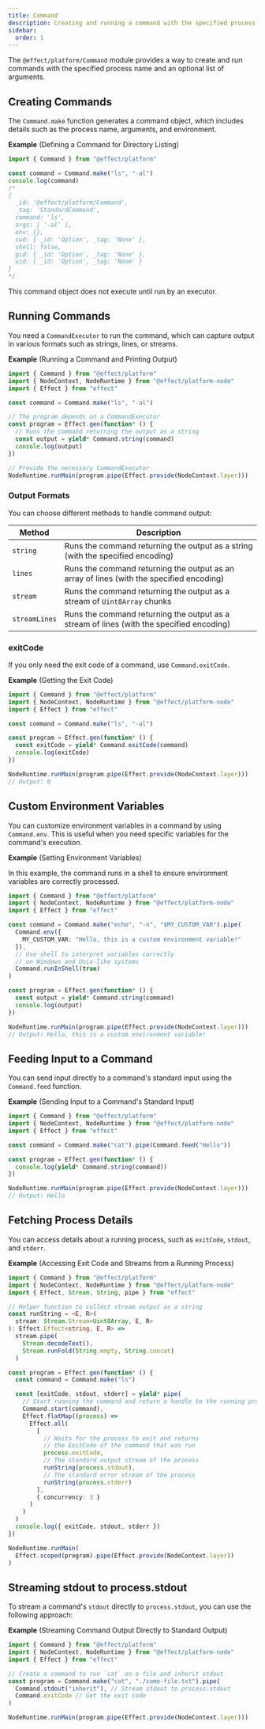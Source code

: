 ```yaml
---
title: Command
description: Creating and running a command with the specified process name and an optional list of arguments
sidebar:
  order: 1
---
```


The `@effect/platform/Command` module provides a way to create and run commands with the specified process name and an optional list of arguments.

## Creating Commands

The `Command.make` function generates a command object, which includes details such as the process name, arguments, and environment.

**Example** (Defining a Command for Directory Listing)

```ts twoslash
import { Command } from "@effect/platform"

const command = Command.make("ls", "-al")
console.log(command)
/*
{
  _id: '@effect/platform/Command',
  _tag: 'StandardCommand',
  command: 'ls',
  args: [ '-al' ],
  env: {},
  cwd: { _id: 'Option', _tag: 'None' },
  shell: false,
  gid: { _id: 'Option', _tag: 'None' },
  uid: { _id: 'Option', _tag: 'None' }
}
*/
```

This command object does not execute until run by an executor.

## Running Commands

You need a `CommandExecutor` to run the command, which can capture output in various formats such as strings, lines, or streams.

**Example** (Running a Command and Printing Output)

```ts twoslash
import { Command } from "@effect/platform"
import { NodeContext, NodeRuntime } from "@effect/platform-node"
import { Effect } from "effect"

const command = Command.make("ls", "-al")

// The program depends on a CommandExecutor
const program = Effect.gen(function* () {
  // Runs the command returning the output as a string
  const output = yield* Command.string(command)
  console.log(output)
})

// Provide the necessary CommandExecutor
NodeRuntime.runMain(program.pipe(Effect.provide(NodeContext.layer)))
```

### Output Formats

You can choose different methods to handle command output:

| Method        | Description                                                                              |
| ------------- | ---------------------------------------------------------------------------------------- |
| `string`      | Runs the command returning the output as a string (with the specified encoding)          |
| `lines`       | Runs the command returning the output as an array of lines (with the specified encoding) |
| `stream`      | Runs the command returning the output as a stream of `Uint8Array` chunks                 |
| `streamLines` | Runs the command returning the output as a stream of lines (with the specified encoding) |

### exitCode

If you only need the exit code of a command, use `Command.exitCode`.

**Example** (Getting the Exit Code)

```ts twoslash
import { Command } from "@effect/platform"
import { NodeContext, NodeRuntime } from "@effect/platform-node"
import { Effect } from "effect"

const command = Command.make("ls", "-al")

const program = Effect.gen(function* () {
  const exitCode = yield* Command.exitCode(command)
  console.log(exitCode)
})

NodeRuntime.runMain(program.pipe(Effect.provide(NodeContext.layer)))
// Output: 0
```

## Custom Environment Variables

You can customize environment variables in a command by using `Command.env`. This is useful when you need specific variables for the command's execution.

**Example** (Setting Environment Variables)

In this example, the command runs in a shell to ensure environment variables are correctly processed.

```ts twoslash
import { Command } from "@effect/platform"
import { NodeContext, NodeRuntime } from "@effect/platform-node"
import { Effect } from "effect"

const command = Command.make("echo", "-n", "$MY_CUSTOM_VAR").pipe(
  Command.env({
    MY_CUSTOM_VAR: "Hello, this is a custom environment variable!"
  }),
  // Use shell to interpret variables correctly
  // on Windows and Unix-like systems
  Command.runInShell(true)
)

const program = Effect.gen(function* () {
  const output = yield* Command.string(command)
  console.log(output)
})

NodeRuntime.runMain(program.pipe(Effect.provide(NodeContext.layer)))
// Output: Hello, this is a custom environment variable!
```

## Feeding Input to a Command

You can send input directly to a command's standard input using the `Command.feed` function.

**Example** (Sending Input to a Command's Standard Input)

```ts twoslash
import { Command } from "@effect/platform"
import { NodeContext, NodeRuntime } from "@effect/platform-node"
import { Effect } from "effect"

const command = Command.make("cat").pipe(Command.feed("Hello"))

const program = Effect.gen(function* () {
  console.log(yield* Command.string(command))
})

NodeRuntime.runMain(program.pipe(Effect.provide(NodeContext.layer)))
// Output: Hello
```

## Fetching Process Details

You can access details about a running process, such as `exitCode`, `stdout`, and `stderr`.

**Example** (Accessing Exit Code and Streams from a Running Process)

```ts twoslash
import { Command } from "@effect/platform"
import { NodeContext, NodeRuntime } from "@effect/platform-node"
import { Effect, Stream, String, pipe } from "effect"

// Helper function to collect stream output as a string
const runString = <E, R>(
  stream: Stream.Stream<Uint8Array, E, R>
): Effect.Effect<string, E, R> =>
  stream.pipe(
    Stream.decodeText(),
    Stream.runFold(String.empty, String.concat)
  )

const program = Effect.gen(function* () {
  const command = Command.make("ls")

  const [exitCode, stdout, stderr] = yield* pipe(
    // Start running the command and return a handle to the running process
    Command.start(command),
    Effect.flatMap((process) =>
      Effect.all(
        [
          // Waits for the process to exit and returns
          // the ExitCode of the command that was run
          process.exitCode,
          // The standard output stream of the process
          runString(process.stdout),
          // The standard error stream of the process
          runString(process.stderr)
        ],
        { concurrency: 3 }
      )
    )
  )
  console.log({ exitCode, stdout, stderr })
})

NodeRuntime.runMain(
  Effect.scoped(program).pipe(Effect.provide(NodeContext.layer))
)
```

## Streaming stdout to process.stdout

To stream a command's `stdout` directly to `process.stdout`, you can use the following approach:

**Example** (Streaming Command Output Directly to Standard Output)

```ts twoslash
import { Command } from "@effect/platform"
import { NodeContext, NodeRuntime } from "@effect/platform-node"
import { Effect } from "effect"

// Create a command to run `cat` on a file and inherit stdout
const program = Command.make("cat", "./some-file.txt").pipe(
  Command.stdout("inherit"), // Stream stdout to process.stdout
  Command.exitCode // Get the exit code
)

NodeRuntime.runMain(program.pipe(Effect.provide(NodeContext.layer)))
```

